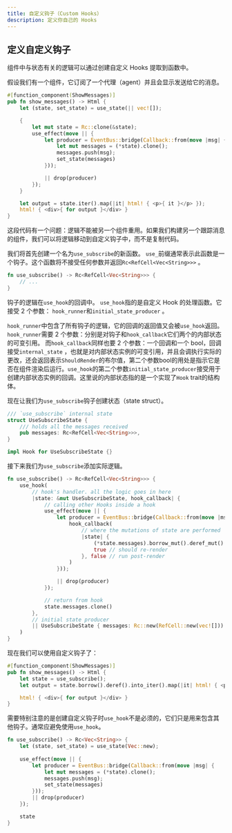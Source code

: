 ```yaml
---
title: 自定义钩子（Custom Hooks）
description: 定义你自己的 Hooks
---
```


## 定义自定义钩子

组件中与状态有关的逻辑可以通过创建自定义 Hooks 提取到函数中。

假设我们有一个组件，它订阅了一个代理（agent）并且会显示发送给它的消息。

```rust
#[function_component(ShowMessages)]
pub fn show_messages() -> Html {
    let (state, set_state) = use_state(|| vec![]);

    {
        let mut state = Rc::clone(&state);
        use_effect(move || {
            let producer = EventBus::bridge(Callback::from(move |msg| {
                let mut messages = (*state).clone();
                messages.push(msg);
                set_state(messages)
            }));

            || drop(producer)
        });
    }

    let output = state.iter().map(|it| html! { <p>{ it }</p> });
    html! { <div>{ for output }</div> }
}
```

这段代码有一个问题：逻辑不能被另一个组件重用。如果我们构建另一个跟踪消息的组件，我们可以将逻辑移动到自定义钩子中，而不是复制代码。

我们将首先创建一个名为`use_subscribe`的新函数。 `use_`前缀通常表示此函数是一个钩子。这个函数将不接受任何参数并返回`Rc<RefCell<Vec<String>>>` 。

```rust
fn use_subscribe() -> Rc<RefCell<Vec<String>>> {
    // ...
}
```

钩子的逻辑在`use_hook`的回调中。 `use_hook`指的是自定义 Hook 的处理函数。它接受 2 个参数： `hook_runner`和`initial_state_producer` 。

`hook_runner`中包含了所有钩子的逻辑，它的回调的返回值又会被`use_hook`返回。 `hook_runner`需要 2 个参数：分别是对钩子和`hook_callback`它们两个的内部状态的可变引用。 而`hook_callback`同样也要 2 个参数：一个回调和一个 bool，回调接受`internal_state` ，也就是对内部状态实例的可变引用，并且会调执行实际的更改，还会返回表示`ShouldRender`的布尔值，第二个参数bool的用处是指示它是否在组件渲染后运行。`use_hook`的第二个参数`initial_state_producer`接受用于创建内部状态实例的回调。这里说的内部状态指的是一个实现了`Hook` trait的结构体。

现在让我们为`use_subscribe`钩子创建状态（state struct）。

```rust
/// `use_subscribe` internal state
struct UseSubscribeState {
    /// holds all the messages received
    pub messages: Rc<RefCell<Vec<String>>>,
}

impl Hook for UseSubscribeState {}
```

接下来我们为`use_subscribe`添加实际逻辑。

```rust
fn use_subscribe() -> Rc<RefCell<Vec<String>>> {
    use_hook(
        // hook's handler. all the logic goes in here
        |state: &mut UseSubscribeState, hook_callback| {
            // calling other Hooks inside a hook
            use_effect(move || {
                let producer = EventBus::bridge(Callback::from(move |msg| {
                    hook_callback(
                        // where the mutations of state are performed
                        |state| {
                            (*state.messages).borrow_mut().deref_mut().push(msg);
                            true // should re-render
                        }, false // run post-render
                    )
                }));

                || drop(producer)
            });

            // return from hook
            state.messages.clone()
        },
        // initial state producer
        || UseSubscribeState { messages: Rc::new(RefCell::new(vec![])) },
    )
}
```

现在我们可以使用自定义钩子了：

```rust
#[function_component(ShowMessages)]
pub fn show_messages() -> Html {
    let state = use_subscribe();
    let output = state.borrow().deref().into_iter().map(|it| html! { <p>{ it }</p> });

    html! { <div>{ for output }</div> }
}
```

需要特别注意的是创建自定义钩子时`use_hook`不是必须的，它们只是用来包含其他钩子。通常应避免使用`use_hook`。

```rust
fn use_subscribe() -> Rc<Vec<String>> {
    let (state, set_state) = use_state(Vec::new);
  
    use_effect(move || {
        let producer = EventBus::bridge(Callback::from(move |msg| {
            let mut messages = (*state).clone();
            messages.push(msg);
            set_state(messages)
        }));
        || drop(producer)
    });

    state
}
```
